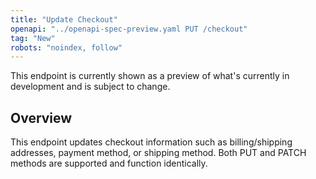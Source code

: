 ```yaml
---
title: "Update Checkout"
openapi: "../openapi-spec-preview.yaml PUT /checkout"
tag: "New"
robots: "noindex, follow"
---
```


<Warning>
    This endpoint is currently shown as a preview of what's currently in development and is subject to change.
</Warning>

## Overview

This endpoint updates checkout information such as billing/shipping addresses, payment method, or shipping method. Both PUT and PATCH methods are supported and function identically.
